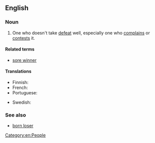 ==English==

===Noun===
{{en-noun|head=[[sore]] [[loser]]}}

# {{informal}} One who doesn't take [[defeat]] well, especially one who [[complain]]s or [[contest]]s it.

====Related terms====
* [[sore winner]]

====Translations====
{{trans-top|who doesn't take defeat well, especially one who complains or contests it}}
* Finnish: {{t|fi|huono häviäjä}}
* French: {{t+|fr|mauvais perdant}}
* Portuguese: {{t-|pt|mau perdedor}}
{{trans-mid}}
* Swedish: {{t-|sv|dålig förlorare}}
{{trans-bottom}}

===See also===
* [[born loser]]

[[Category:en:People]]